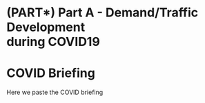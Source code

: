 # (PART\*) Part A - Demand/Traffic Development <br> during COVID19 {#partA -}

# COVID Briefing {- #covidh1}

Here we paste the COVID briefing
